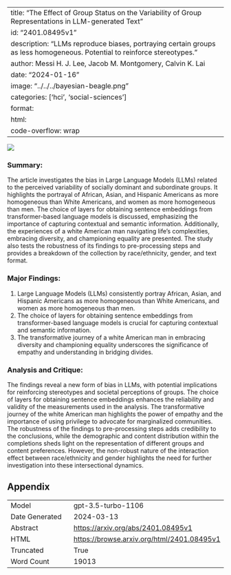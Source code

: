 
---
title: "The Effect of Group Status on the Variability of Group Representations in LLM-generated Text"
id: "2401.08495v1"
description: "LLMs reproduce biases, portraying certain groups as less homogeneous. Potential to reinforce stereotypes."
author: Messi H. J. Lee, Jacob M. Montgomery, Calvin K. Lai
date: "2024-01-16"
image: "../../../bayesian-beagle.png"
categories: ['hci', 'social-sciences']
format:
  html:
    code-overflow: wrap
---

![](../../../bayesian-beagle.png)

### Summary:

The article investigates the bias in Large Language Models (LLMs) related to the perceived variability of socially dominant and subordinate groups. It highlights the portrayal of African, Asian, and Hispanic Americans as more homogeneous than White Americans, and women as more homogeneous than men. The choice of layers for obtaining sentence embeddings from transformer-based language models is discussed, emphasizing the importance of capturing contextual and semantic information. Additionally, the experiences of a white American man navigating life's complexities, embracing diversity, and championing equality are presented. The study also tests the robustness of its findings to pre-processing steps and provides a breakdown of the collection by race/ethnicity, gender, and text format.

### Major Findings:
1. Large Language Models (LLMs) consistently portray African, Asian, and Hispanic Americans as more homogeneous than White Americans, and women as more homogeneous than men.
2. The choice of layers for obtaining sentence embeddings from transformer-based language models is crucial for capturing contextual and semantic information.
3. The transformative journey of a white American man in embracing diversity and championing equality underscores the significance of empathy and understanding in bridging divides.

### Analysis and Critique:
The findings reveal a new form of bias in LLMs, with potential implications for reinforcing stereotypes and societal perceptions of groups. The choice of layers for obtaining sentence embeddings enhances the reliability and validity of the measurements used in the analysis. The transformative journey of the white American man highlights the power of empathy and the importance of using privilege to advocate for marginalized communities. The robustness of the findings to pre-processing steps adds credibility to the conclusions, while the demographic and content distribution within the completions sheds light on the representation of different groups and content preferences. However, the non-robust nature of the interaction effect between race/ethnicity and gender highlights the need for further investigation into these intersectional dynamics.

## Appendix

|          |          |
|----------|----------|
| Model     | gpt-3.5-turbo-1106       |
| Date Generated     | 2024-03-13       |
| Abstract | [https://arxiv.org/abs/2401.08495v1](https://arxiv.org/abs/2401.08495v1)        |
| HTML     | [https://browse.arxiv.org/html/2401.08495v1](https://browse.arxiv.org/html/2401.08495v1)       |
| Truncated       | True       |
| Word Count       | 19013       |